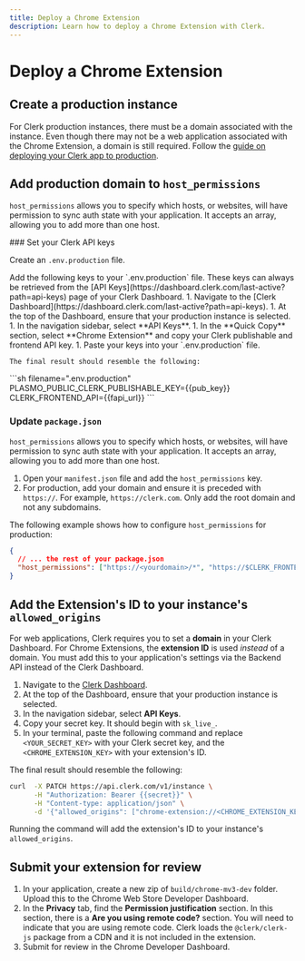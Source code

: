 ```yaml
---
title: Deploy a Chrome Extension
description: Learn how to deploy a Chrome Extension with Clerk.
---
```


# Deploy a Chrome Extension

## Create a production instance

For Clerk production instances, there must be a domain associated with the instance. Even though there may not be a web application associated with the Chrome Extension, a domain is still required. Follow the [guide on deploying your Clerk app to production](/docs/deployments/overview).

## Add production domain to `host_permissions`

`host_permissions` allows you to specify which hosts, or websites, will have permission to sync auth state with your application. It accepts an array, allowing you to add more than one host.

<Steps>
  ### Set your Clerk API keys

  Create an `.env.production` file.

  <SignedIn>
    Add the following keys to your `.env.production` file. These keys can always be retrieved from the [API Keys](https://dashboard.clerk.com/last-active?path=api-keys) page of your Clerk Dashboard.
  </SignedIn>

  <SignedOut>
    1. Navigate to the [Clerk Dashboard](https://dashboard.clerk.com/last-active?path=api-keys).
    1. At the top of the Dashboard, ensure that your production instance is selected.
    1. In the navigation sidebar, select **API Keys**.
    1. In the **Quick Copy** section, select **Chrome Extension** and copy your Clerk publishable and frontend API key.
    1. Paste your keys into your `.env.production` file.

    The final result should resemble the following:
  </SignedOut>

  <InjectKeys>
    ```sh filename=".env.production"
    PLASMO_PUBLIC_CLERK_PUBLISHABLE_KEY={{pub_key}}
    CLERK_FRONTEND_API={{fapi_url}}
    ```
  </InjectKeys>

  ### Update `package.json`

  `host_permissions` allows you to specify which hosts, or websites, will have permission to sync auth state with your application. It accepts an array, allowing you to add more than one host.

  1. Open your `manifest.json` file and add the `host_permissions` key.
  1. For production, add your domain and ensure it is preceded with `https://`. For example, `https://clerk.com`. Only add the root domain and not any subdomains.

  The following example shows how to configure `host_permissions` for production:

  ```json filename="/package.json" {5-7}
  {
    // ... the rest of your package.json
    "host_permissions": ["https://<yourdomain>/*", "https://$CLERK_FRONTEND_API/*"]
  }
  ```
</Steps>

## Add the Extension's ID to your instance's `allowed_origins`

For web applications, Clerk requires you to set a **domain** in your Clerk Dashboard. For Chrome Extensions, the **extension ID** is used _instead_ of a domain. You must add this to your application's settings via the Backend API instead of the Clerk Dashboard.

1. Navigate to the [Clerk Dashboard](https://dashboard.clerk.com/last-active?path=api-keys).
1. At the top of the Dashboard, ensure that your production instance is selected.
1. In the navigation sidebar, select **API Keys**.
1. Copy your secret key. It should begin with `sk_live_`.
1. In your terminal, paste the following command and replace `<YOUR_SECRET_KEY>` with your Clerk secret key, and the `<CHROME_EXTENSION_KEY>` with your extension's ID.

The final result should resemble the following:

```bash filename="terminal"
curl  -X PATCH https://api.clerk.com/v1/instance \
      -H "Authorization: Bearer {{secret}}" \
      -H "Content-type: application/json" \
      -d '{"allowed_origins": ["chrome-extension://<CHROME_EXTENSION_KEY>"]}'
```

Running the command will add the extension's ID to your instance's `allowed_origins`.

## Submit your extension for review

1. In your application, create a new zip of `build/chrome-mv3-dev` folder. Upload this to the Chrome Web Store Developer Dashboard.
1. In the **Privacy** tab, find the **Permission justification** section. In this section, there is a **Are you using remote code?** section. You will need to indicate that you are using remote code. Clerk loads the `@clerk/clerk-js` package from a CDN and it is not included in the extension.
1. Submit for review in the Chrome Developer Dashboard.
